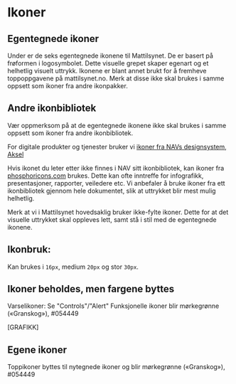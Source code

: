 
<Meta title="Identitet/Ikoner" />

# Ikoner

## Egentegnede ikoner
Under er de seks egentegnede ikonene til Mattilsynet. De er basert på frøformen i logosymbolet.
Dette visuelle grepet skaper egenart og et helhetlig visuelt uttrykk. Ikonene er blant annet brukt for å fremheve toppoppgavene på mattilsynet.no. Merk at disse ikke skal brukes i samme oppsett som ikoner fra andre ikonpakker. 

<Svgs path="icons" />

## Andre ikonbibliotek
Vær oppmerksom på at de egentegnede ikonene ikke skal brukes i samme oppsett som ikoner fra andre ikonbibliotek.

For digitale produkter og tjenester bruker vi [ikoner fra NAVs designsystem, Aksel](https://aksel.nav.no/ikoner)

Hvis ikonet du leter etter ikke finnes i NAV sitt ikonbibliotek, kan ikoner fra [phosphoricons.com](https://phosphoricons.com/) brukes. Dette kan ofte inntreffe for infografikk, presentasjoner, rapporter, veiledere etc. Vi anbefaler å bruke ikoner fra ett ikonbibliotek gjennom hele dokumentet, slik at uttrykket blir mest mulig helhetlig.

Merk at vi i Mattilsynet hovedsaklig bruker ikke-fylte ikoner. Dette for at det visuelle uttrykket skal oppleves lett, samt stå i stil med de egentegnede ikonene.

## Ikonbruk:
Kan brukes i `16px`, medium `20px` og stor `30px`.

## Ikoner beholdes, men fargene byttes
Varselikoner: Se "Controls"/"Alert"
Funksjonelle ikoner blir mørkegrønne («Granskog»), #054449

[GRAFIKK]

## Egene ikoner
Toppikoner byttes til nytegnede ikoner
og blir mørkegrønne («Granskog»), #054449